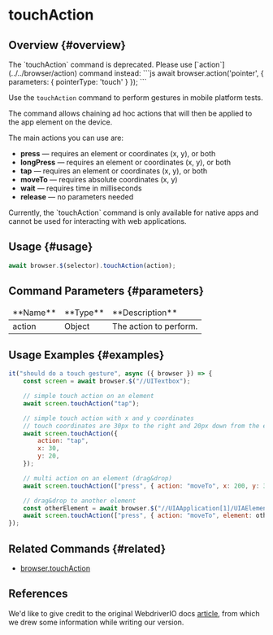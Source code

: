 
# touchAction

## Overview {#overview}

<Admonition type="warning">
    The `touchAction` command is deprecated. Please use [`action`](../../browser/action) command instead:
    ```js
    await browser.action('pointer', {
        parameters: { pointerType: 'touch' }
    });
    ```
</Admonition>

Use the `touchAction` command to perform gestures in mobile platform tests.

The command allows chaining ad hoc actions that will then be applied to the app element on the device.

The main actions you can use are:

-   **press** — requires an element or coordinates (x, y), or both
-   **longPress** — requires an element or coordinates (x, y), or both
-   **tap** — requires an element or coordinates (x, y), or both
-   **moveTo** — requires absolute coordinates (x, y)
-   **wait** — requires time in milliseconds
-   **release** — no parameters needed

<Admonition type="warning">
    Currently, the `touchAction` command is only available for native apps and cannot be used for
    interacting with web applications.
</Admonition>

## Usage {#usage}

```javascript
await browser.$(selector).touchAction(action);
```

## Command Parameters {#parameters}

<table>
<thead>
<tr><td>**Name**</td><td>**Type**</td><td>**Description**</td></tr>
</thead>
<tbody>
<tr><td>action</td><td>Object</td><td>The action to perform.</td></tr>

</tbody>
</table>

## Usage Examples {#examples}

```javascript
it("should do a touch gesture", async ({ browser }) => {
    const screen = await browser.$("//UITextbox");

    // simple touch action on an element
    await screen.touchAction("tap");

    // simple touch action with x and y coordinates
    // touch coordinates are 30px to the right and 20px down from the element center
    await screen.touchAction({
        action: "tap",
        x: 30,
        y: 20,
    });

    // multi action on an element (drag&drop)
    await screen.touchAction(["press", { action: "moveTo", x: 200, y: 300 }, "release"]);

    // drag&drop to another element
    const otherElement = await browser.$("//UIAApplication[1]/UIAElement[2]");
    await screen.touchAction(["press", { action: "moveTo", element: otherElement }, "release"]);
});
```

## Related Commands {#related}

-   [browser.touchAction](../../browser/touchAction)

## References

We'd like to give credit to the original WebdriverIO docs [article](https://webdriver.io/docs/api/element/touchAction), from which we drew some information while writing our version.

[ad-hoc]: https://en.wikipedia.org/wiki/Ad_hoc
